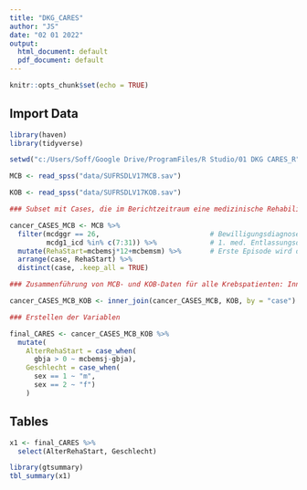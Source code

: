 ```yaml
---
title: "DKG_CARES"
author: "JS"
date: "02 01 2022"
output:
  html_document: default
  pdf_document: default
---
```


```r
knitr::opts_chunk$set(echo = TRUE)
```

## Import Data

```r
library(haven)
library(tidyverse)

setwd("c:/Users/Soff/Google Drive/ProgramFiles/R Studio/01 DKG CARES_R")

MCB <- read_spss("data/SUFRSDLV17MCB.sav")

KOB <- read_spss("data/SUFRSDLV17KOB.sav")

### Subset mit Cases, die im Berichtzeitraum eine medizinische Rehabilitation auf Grund einer Krebsdiagnose begonnen haben

cancer_CASES_MCB <- MCB %>% 
  filter(mcdggr == 26,                           # Bewilligungsdiagnosengruppe: Neubildungen (ICD10-Nr. C00 - D48)
         mcdg1_icd %in% c(7:31)) %>%             # 1. med. Entlassungsdiagnose ICD-10: C00-96
  mutate(RehaStart=mcbemsj*12+mcbemsm) %>%       # Erste Episode wird durch RehaStart (Beginn der medizinischen Reha-Leistung) identifiziert
  arrange(case, RehaStart) %>% 
  distinct(case, .keep_all = TRUE)

### Zusammenführung von MCB- und KOB-Daten für alle Krebspatienten: Inner join cancer_IDs (MCB selection) with KOB

cancer_CASES_MCB_KOB <- inner_join(cancer_CASES_MCB, KOB, by = "case")

### Erstellen der Variablen

final_CARES <- cancer_CASES_MCB_KOB %>% 
  mutate(
    AlterRehaStart = case_when(
      gbja > 0 ~ mcbemsj-gbja),
    Geschlecht = case_when(
      sex == 1 ~ "m",
      sex == 2 ~ "f")
    )

```

## Tables
```r
x1 <- final_CARES %>% 
  select(AlterRehaStart, Geschlecht)

library(gtsummary)
tbl_summary(x1)


```


